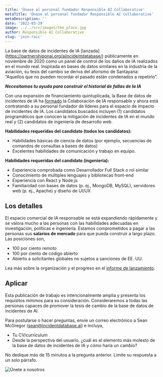 ```yaml
---
title: 'Únase al personal fundador Responsible AI Collaborative'
metaTitle: 'Únase al personal fundador Responsible AI Collaborative'
metaDescription: ''
date: '2022-03-29'
image: ../../src/images/the_place.jpg
author: Responsible AI Collaborative
slug: 'join-raic'
---
```


La base de datos de incidentes de IA [lanzada] (https://partnershiponai.org/aiincidentdatabase/) públicamente en noviembre de 2020 como un panel de control de los daños de IA realizados en el mundo real. Inspirada en bases de datos similares en la industria de la aviación, su tesis del cambio se deriva del aforismo de Santayana: “Aquellos que no pueden recordar el pasado están condenados a repetirlo”.

**_Necesitamos tu ayuda para construir el historial de fallas de la IA_**

Con una expansión de financiamiento quintuplicada, la Base de datos de incidentes de IA ha [formado](https://docsend.com/view/47z2whznatd39vf9) la Colaboración de IA responsable y ahora está contratando a su personal fundador de líderes para el espacio de impacto de incidentes de IA. Los candidatos buscados incluyen (1) candidatos programáticos que conocen la mitigación de incidentes de IA en el mundo real y (2) candidatos de ingeniería de desarrollo web.

**Habilidades requeridas del candidato (todos los candidatos):**

* Habilidades básicas de ciencia de datos (por ejemplo, secuencias de comandos de consultas a bases de datos)
* Excelentes habilidades de comunicación y trabajo en equipo.

**Habilidades requeridas del candidato (ingeniería):**

* Experiencia comprobada como Desarrollador Full Stack o rol similar
* Conocimiento de múltiples lenguajes y bibliotecas front-end
* Experiencia con React y Node.js
* Familiaridad con bases de datos (p. ej., MongoDB, MySQL), servidores web (p. ej., Apache) y diseño de UI/UX

## Los detalles

El espacio comercial de IA responsable se está expandiendo rápidamente y se valora mucho a las personas con las habilidades adecuadas en investigación, políticas e ingeniería. Estamos comprometidos a pagar a las personas sus **salarios de mercado** para que pueda construir a largo plazo. Las posiciones son,

* 100 por ciento remoto
* 100 por ciento de código abierto
* Abierto a solicitantes globales no sujetos a sanciones de EE. UU.

Lea más sobre la organización y el progreso en el [informe de lanzamiento](https://docsend.com/view/47z2whznatd39vf9).

## Aplicar

Esta publicación de trabajo es intencionalmente amplia y presenta los requisitos mínimos para su consideración. Consideraremos a todas las personas capaces de promover la tesis de cambio de la base de datos de incidentes de AI.

Para postularse o hacer preguntas, envíe un correo electrónico a Sean McGregor (sean@incidentdatabase.ai) e incluya,

* Tu CV/currículum
* Desde la perspectiva del usuario, ¿cuál es el elemento más molesto de la base de datos de incidentes de IA y cómo haría un cambio?

No dedique más de 15 minutos a la pregunta anterior. Limite su respuesta a un solo párrafo.

![Únete a nosotros](../../src/images/the_place.jpg)